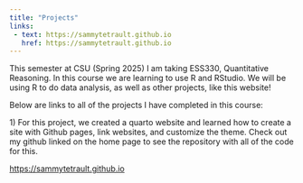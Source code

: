 ```yaml
---
title: "Projects"
links:
 - text: https://sammytetrault.github.io
   href: https://sammytetrault.github.io
---
```


This semester at CSU (Spring 2025) I am taking ESS330, Quantitative Reasoning. In this course we are learning to use R and RStudio. We will be using R to do data analysis, as well as other projects, like this website!

Below are links to all of the projects I have completed in this course:

1\) For this project, we created a quarto website and learned how to create a site with Github pages, link websites, and customize the theme. Check out my github linked on the home page to see the repository with all of the code for this.

<https://sammytetrault.github.io>
